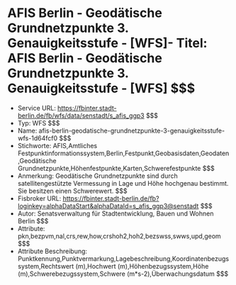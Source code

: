 # AFIS Berlin - Geodätische Grundnetzpunkte 3. Genauigkeitsstufe - [WFS]- Titel: AFIS Berlin - Geodätische Grundnetzpunkte 3. Genauigkeitsstufe - [WFS] $$$
- Service URL: https://fbinter.stadt-berlin.de/fb/wfs/data/senstadt/s_afis_ggp3 $$$
- Typ: WFS $$$
- Name: afis-berlin-geodatische-grundnetzpunkte-3-genauigkeitsstufe-wfs-1d64fcf0 $$$
- Stichworte: AFIS,Amtliches Festpunktinformationssystem,Berlin,Festpunkt,Geobasisdaten,Geodaten,Geodätische Grundnetzpunkte,Höhenfestpunkte,Karten,Schwerefestpunkte $$$
- Anmerkung: Geodätische Grundnetzpunkte sind durch satellitengestützte Vermessung in Lage und Höhe hochgenau bestimmt. Sie besitzen einen Schwerewert. $$$
- Fisbroker URL: https://fbinter.stadt-berlin.de/fb?loginkey=alphaDataStart&alphaDataId=s_afis_ggp3@senstadt $$$
- Autor: Senatsverwaltung für Stadtentwicklung, Bauen und Wohnen Berlin $$$
- Attribute: pkn,bezpvm,nal,crs,rew,how,crshoh2,hoh2,bezswss,swws,upd,geom $$$
- Attribute Beschreibung: Punktkennung,Punktvermarkung,Lagebeschreibung,Koordinatenbezugssystem,Rechtswert (m),Hochwert (m),Höhenbezugssystem,Höhe (m),Schwerebezugssystem,Schwere (m*s-2),Überwachungsdatum $$$
